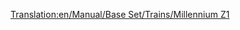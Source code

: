 [[Translation:en/Manual/Base Set/Trains/Millennium Z1]]
{{hu/Navbox Mozdonyok}}
{{hu/Vonatok|Name='Millenium Z1'
|Image=[[File:en/Millenniumz1.png]]
|Cost=£70,312 ($140.624)
|Speed=336 km/h (210 mph)
|Weight=170 t (171,5 t)
|Power=10,000 LE (7.353 kW)
|Annual=£3,374 ($6.748)
|Designed=2005
|Lifespan=20
|Capacity=2x25 utas
|Leírás=A két motorkocsiból álló Millenium Z1 nagy kapacitású utasszállításra ragyogó választás, ráadásul élmény is látni, ahogy az utaskocsikkal tovasuhan. Ha hosszú, mondjuk nyolcnál több kocsiból álló szerelvényt járatsz, azt tapasztalhatod, hogy a csúcssebességet sosem éri el. Ilyenkor kapcsolj hozzá még egy motorkocsipárt.
|Valósság=A Millennium Z1 nagy sebessége miatt és azért, mert elsősorban utasszállító motorvonat, hasonlítható a német [http://hu.wikipedia.org/wiki/Transrapid_06 Transrapid] maglev vonatra.
}}